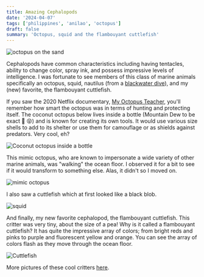 ```yaml
---
title: Amazing Cephalopods
date: '2024-04-07'
tags: ['philippines', 'anilao', 'octopus']
draft: false
summary: 'Octopus, squid and the flambouyant cuttlefish'
---
```


<Image
  src="/static/images/anilao-octopus-cuttlefish/white-octopus.jpeg"
  width={800}
  height={840}
  alt="octopus on the sand"
/>

Cephalopods have common characteristics including having tentacles, ability to change color, spray ink, and possess impressive levels of intelligence. I was fortunate to see members of this class of marine animals specifically an octopus, squid, nautilus (from a [blackwater dive](https://blog.glcodeworks.com/blog/anilao-blackwater)), and my (new) favorite, the flambouyant cuttlefish.

If you saw the 2020 Netflix documentary, [My Octopus Teacher](https://www.netflix.com/title/81045007), you'll remember how smart the octopus was in terms of hunting and protecting itself. The coconut octopus below lives inside a bottle (Mountain Dew to be exact 🍾 😝) and is known for creating its own tools. It would use various size shells to add to its shelter or use them for camouflage or as shields against predators. Very cool, eh?

<Image
  src="/static/images/anilao-octopus-cuttlefish/coconut-octopus.jpg"
  width={800}
  height={600}
  alt="Coconut octopus inside a bottle"
/>

This mimic octopus, who are known to impersonate a wide variety of other marine animals, was "walking" the ocean floor. I observed it for a bit to see if it would transform to something else. Alas, it didn't so I moved on.

<Image
  src="/static/images/anilao-octopus-cuttlefish/mimic-octopus.jpg"
  width={800}
  height={600}
  alt="mimic octopus"
/>

I also saw a cuttlefish which at first looked like a black blob.

<Image
  src="/static/images/anilao-octopus-cuttlefish/squid.jpg"
  width={800}
  height={600}
  alt="squid"
/>

And finally, my new favorite cephalopod, the flambouyant cuttlefish. This critter was very tiny, about the size of a pea! Why is it called a flambouyant cuttlefish? It has quite the impressive array of colors; from bright reds and pinks to purple and fluorescent yellow and orange. You can see the array of colors flash as they move through the ocean floor.

<Image
  src="/static/images/anilao-octopus-cuttlefish/cuttlefish.jpg"
  width={800}
  height={600}
  alt="Cuttlefish"
/>

More pictures of these cool critters [here](https://generosalitton.smugmug.com/Smart-Gallery/n-j2sHzd).
